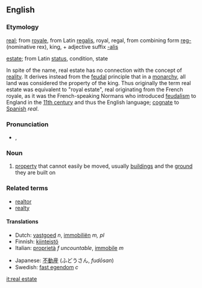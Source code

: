 {{wikipedia}}

==English==
===Etymology===
[[real]]; from {{F.}} [[royale]], from Latin [[regalis]], royal, regal, from combining form [[reg-]] (nominative rex), king, + adjective suffix [[-alis]] 

[[estate]]; from Latin [[status]], condition, state 

In spite of the name, real estate has no connection with the concept of [[reality]]. It derives instead from the [[feudal]] principle that in a [[monarchy]], all land was considered the property of the king. Thus originally the term real estate was equivalent to "royal estate", real originating from the French royale, as it was the French-speaking Normans who introduced [[feudalism]] to England in the [[11th century]] and thus the English language; [[cognate]] to [[Spanish]] ''real''.

===Pronunciation===
*{{AHD|/rēl' əstāt"/}}, {{IPA|/ˈriːl əˌsteɪt/}}

===Noun===
{{en-noun|-}}

# [[property]] that cannot easily be moved, usually [[building]]s and the [[ground]] they are built on

===Related terms===
*[[realtor]]
*[[realty]]

====Translations====
{{trans-top|property that cannot easily be moved}}
* Dutch: [[vastgoed]] ''n'', [[immobiliën]] ''m, pl''
* Finnish: [[kiinteistö]]
* Italian: [[proprietà]] ''f uncountable'', [[immobile]] ''m''
{{trans-mid}}
* Japanese: [[不動産]] (ふどうさん, ''fudōsan'')
* Swedish: [[fast egendom]] ''c''
{{trans-bottom}}

[[it:real estate]]